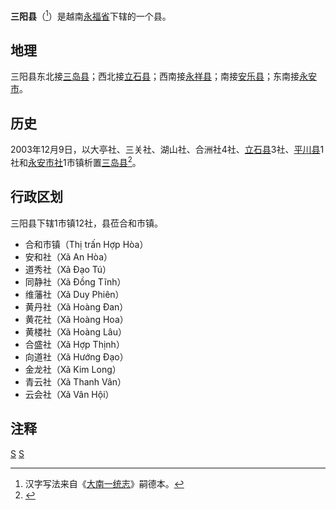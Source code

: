 {{Infobox Settlement
|name                   = 三阳县
|settlement_type        = 县
|official_name          = 
|other_name             = 
|native_name            = {{lang|vi|Huyện Tam Dương}}
|nickname               = 
|motto                  = 
|image_skyline          = 
|imagesize              = 
|image_caption          = 
|image_flag             = 
|flag_size              = 
|image_seal             = 
|seal_size              = 
|image_shield           = 
|shield_size            = 
|image_blank_emblem     = 
|blank_emblem_size      = 
|image_map              = {{Infobox mapframe|frame-width=250|zoom=10}}
|mapsize                = 
|map_caption            = 
|image_map1             = 
|mapsize1               = 
|map_caption1           = 
|pushpin_map            = Vietnam
|pushpin_label_position = bottom
|pushpin_map_caption    = 
|pushpin_map1           = 
|pushpin_label_position1= 
|pushpin_map_caption1   = 
|subdivision_type       = 国家
|subdivision_name       = {{flag|Vietnam}}
|subdivision_type1      = [[越南行政区划|省]]
|subdivision_name1      = [[永福省|永福省]]
|subdivision_type2      = 行政区划
|subdivision_name2      = 1市镇12社
|subdivision_type3      = 
|subdivision_name3      = 
|seat_type              = 县莅
|seat                   = {{link-vi|合和市镇|Hợp Hòa (thị trấn)}}
|government_type        = 
|leader_title           = 
|leader_name            = 
|leader_title1          = 
|leader_name1           = 
|established_title      = 
|established_date       = 
|area_magnitude         = 
|unit_pref              = 
|area_footnotes         = 
|area_total_km2         = 107.13
|area_land_km2          = 
|area_water_km2         = 
|area_water_percent     = 
|area_urban_km2         = 
|area_metro_km2         = 
|population_as_of       = 2018年
|population_footnotes   = 
|population_note        = 
|population_total       = 101624
|population_density_km2 = auto
|population_metro             = 
|population_density_metro_km2 = 
|population_urban             = 
|population_density_urban_km2 = 
|timezone               = [[越南标准时间|越南标准时间]]
|utc_offset             = +7
|elevation_footnotes    = 
|elevation_m            = 
|coor_type              = 
|coordinates            = 
|postal_code_type       = 
|postal_code            = 
|area_code              = 
|website                = [http://tamduong.vinhphuc.gov.vn 三阳县电子信息门户网站]
|footnotes              = 
}}
'''三阳县'''（{{vie|v='''Huyện Tam Dương'''|hn=縣三陽}}<ref>汉字写法来自《[[大南一统志|大南一统志]]》嗣德本。</ref>）是越南[[永福省|永福省]]下辖的一个县。

==地理==
三阳县东北接[[三岛县|三岛县]]；西北接[[立石县|立石县]]；西南接[[永祥县|永祥县]]；南接[[安乐县|安乐县]]；东南接[[永安市_(越南)|永安市]]。

==历史==
2003年12月9日，以大亭社、三关社、湖山社、合洲社4社、[[立石县|立石县]]3社、[[平川县|平川县]]1社和[[永安市社|永安市社]]1市镇析置[[三岛县|三岛县]]<ref>{{Cite web |url=https://thuvienphapluat.vn/van-ban/Bo-may-hanh-chinh/Nghi-dinh-153-2003-ND-CP-thanh-lap-thi-xa-Phuc-Yen-huyen-Tam-Dao-tinh-Vinh-Phuc-53824.aspx |title=Nghị định 153/2003/NĐ-CP về việc thành lập thị xã Phúc Yên và huyện Tam Đảo, tỉnh Vĩnh Phúc |accessdate=2020-05-05 |archive-date=2020-04-05 |archive-url=https://web.archive.org/web/20200405161059/https://thuvienphapluat.vn/van-ban/Bo-may-hanh-chinh/Nghi-dinh-153-2003-ND-CP-thanh-lap-thi-xa-Phuc-Yen-huyen-Tam-Dao-tinh-Vinh-Phuc-53824.aspx |dead-url=no }}</ref>。

==行政区划==
三阳县下辖1市镇12社，县莅合和市镇。
*合和市镇（Thị trấn Hợp Hòa）
*安和社（Xã An Hòa）
*道秀社（Xã Đạo Tú）
*同静社（Xã Đồng Tĩnh）
*维藩社（Xã Duy Phiên）
*黄丹社（Xã Hoàng Đan）
*黄花社（Xã Hoàng Hoa）
*黄楼社（Xã Hoàng Lâu）
*合盛社（Xã Hợp Thịnh）
*向道社（Xã Hướng Đạo）
*金龙社（Xã Kim Long）
*青云社（Xã Thanh Vân）
*云会社（Xã Vân Hội）

==注释==
{{reflist}}

{{永福省行政区划}}
{{越南红河三角洲之县市镇区域划分}}

[[Category:越南县份|S]]
[[Category:永福省|S]]